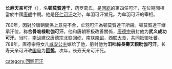 {{unreferenced|time=2012-2-17}}
'''长寿天亲可汗'''（{{bd|？||789年||长寿天亲可汗}}），名'''顿莫賀達干'''，药罗葛氏，是[[回紇|回紇]]的第四任可汗，在位期間相當於中國[[唐朝|唐朝]]中期。他是[[怀仁可汗|怀仁可汗]]之孙，牟羽可汗堂兄。为牟羽可汗的宰相。

780年，因對於唐朝關係上意見不合，牟羽可汗為顿莫賀達干所殺。顿莫賀達干继承汗位，称'''合骨咄禄毗伽可汗'''。他和唐朝积极改善關係，[[唐德宗|唐德宗]]册封他为'''武义成功可汗'''。当时，[[李泌|李泌]]建议唐德宗北联回纥，南联[[南诏|南诏]]，西联[[大食|大食]]，共同抵御吐蕃。788年，唐德宗将女儿[[咸安公主|咸安公主]]嫁给了他，册封他为'''汩咄祿長壽天親毗伽可汗'''。长寿天亲可汗改[[国号|国号]]为'''[[回鹘|回鹘]]'''。次年，长寿天亲可汗死。

{{start box}}
{{s-before|[[牟羽可汗|牟羽可汗]]}}
{{s-title|[[回紇|回紇]][[可汗|可汗]]|780年—789年}}
{{s-after|[[忠貞可汗|忠貞可汗]]}}
{{end box}}

[[category:回鹘可汗|category:回鹘可汗]]